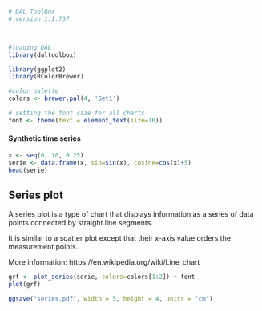 ```r
# DAL ToolBox
# version 1.1.737



#loading DAL
library(daltoolbox) 
```

```r
library(ggplot2)
library(RColorBrewer)

#color palette
colors <- brewer.pal(4, 'Set1')

# setting the font size for all charts
font <- theme(text = element_text(size=16))
```

#### Synthetic time series

```r
x <- seq(0, 10, 0.25)
serie <- data.frame(x, sin=sin(x), cosine=cos(x)+5)
head(serie)
```

## Series plot

A series plot is a type of chart that displays information as a series of data points connected by straight line segments. 

It is similar to a scatter plot except that their x-axis value orders the measurement points.

More information: https://en.wikipedia.org/wiki/Line_chart

```r
grf <- plot_series(serie, colors=colors[1:2]) + font
plot(grf)
```

```r
ggsave("series.pdf", width = 5, height = 4, units = "cm")
```

